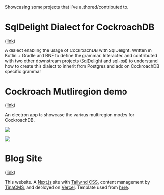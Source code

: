 
Showcasing some projects that I've authored/contributed to.

# SqlDelight Dialect for CockroachDB

([link](https://github.com/Faire/sqldelight-cockroachdb-dialect))

A dialect enabling the usage of CockroachDB with SqlDelight. Written in Kotlin + Gradle and BNF to define the grammar. Interacted and contributed with two other downstream projects ([SqlDelight](https://github.com/cashapp/sqldelight) and [sql-psi](https://github.com/AlecKazakova/sql-psi)) to understand how to create this dialect to inherit from Postgres and add on CockroachDB specific grammar.

# Cockroach Mutliregion demo

([link](https://github.com/Adriel-M/cockroach-multiregion-demo))

An electron app to showcase the various multiregion modes for CockroachDB.

![](/static/images/cockroach-multiregion-demo/main.png)

![](/static/images/cockroach-multiregion-demo/client.png)

# Blog Site

([link](https://github.com/Adriel-M/adriel.dev))

This website. A [Next.js](https://nextjs.org/) site with [Tailwind CSS](https://tailwindcss.com/), content management by [TinaCMS](https://tina.io/), and deployed on [Vercel](https://vercel.com). Template used from [here](https://github.com/timlrx/tailwind-nextjs-starter-blog).
